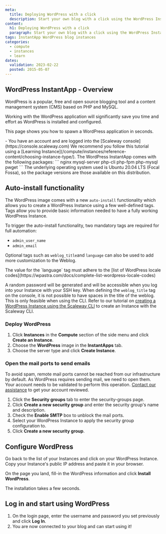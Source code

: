 ```yaml
---
meta:
  title: Deploying WordPress with a click
  description: Start your own blog with a click using the WordPress InstantApp.
content:
  h1: Deploying WordPress with a click
  paragraph: Start your own blog with a click using the WordPress InstantApp.
tags: InstantApp WordPress blog instances
categories:
  - compute
  - instances
  - learn
dates:
  validation: 2023-02-22
  posted: 2015-05-07
---
```


## WordPress InstantApp - Overview

WordPress is a popular, free and open source blogging tool and a content management system (CMS) based on PHP and MySQL.

Working with the WordPress application will significantly save you time and effort as WordPress is installed and configured.

This page shows you how to spawn a WordPress application in seconds.

<Macro id="iam-requirements" />
 
<Message type="requirement">
  - You have an account and are logged into the [Scaleway console](https://console.scaleway.com)
</Message>

<Message type="tip">
 We recommend you follow this tutorial using a [Learning Instance](/compute/instances/reference-content/choosing-instance-type/).
</Message>

<Message type="note">
  The WordPress InstantApp comes with the following packages:
  ```
  nginx
  mysql-server
  php-cli
  php-fpm
  php-mysql
  pwget
  ```
  The underlying operating system used is Ubuntu 20.04 LTS (Focal Fossa), so the package versions are those available on this distribution.
</Message>

## Auto-install functionality

The WordPress image comes with a new `auto-install` functionality which allows you to create a WordPress Instance using a few well-defined tags.
Tags allow you to provide basic information needed to have a fully working WordPress Instance.

To trigger the auto-install functionality, two mandatory tags are required for full automation:

- `admin_user_name`
- `admin_email`

Optional tags such as `weblog_title`and `language` can also be used to add more customization to the Weblog.

<Message type="note">
  The value for the `language` tag must adhere to the [list of WordPress locale codes](https://wpastra.com/docs/complete-list-wordpress-locale-codes)
</Message>

A random password will be generated and will be accessible when you log into your Instance with your SSH key.
When defining the `weblog_title` tag on the console, it is not possible to have spaces in the title of the weblog. This is only feasible when using the CLI. Refer to our tutorial on [creating a WordPress Instance using the Scaleway CLI](/tutorials/create-wordpress-instances-cli) to create an Instance with the Scaleway CLI.

### Deploy WordPress

1. Click **Instances** in the **Compute** section of the side menu and click **Create an Instance**.
2. Choose the **WordPress** image in the **InstantApps** tab.
3. Choose the server type and click **Create Instance**.

### Open the mail ports to send emails

To avoid spam, remote mail ports cannot be reached from our infrastructure by default. As WordPress requires sending mail, we need to open them. Your account needs to be validated to perform this operation. [Contact our assistance](https://console.scaleway.com/support/) to get your account reviewed.

1. Click the **Security groups** tab to enter the security-groups page.
2. Click **Create a new security group** and enter the security group's name and description.
    <Lightbox src="scaleway-nc-new-sg.webp" alt="" />
3. Check the **Enable SMTP** box to unblock the mail ports.
    <Lightbox src="scaleway-nc-enable-smtp.webp" alt="" />
4. Select your WordPress Instance to apply the security group configuration to.
5. Click **Create a new security group**.

## Configure WordPress

Go back to the list of your Instances and click on your WordPress Instance. Copy your Instance's public IP address and paste it in your browser.

On the page you land, fill-in the WordPress information and click **Install WordPress**.

<Lightbox src="scaleway-wp-configuration.webp" alt="" />

<Message type="note">
  The installation takes a few seconds.
</Message>

## Log in and start using WordPress

1. On the login page, enter the username and password you set previously and click **Log In**.
    <Lightbox src="scaleway-wplogin.webp" alt="" />
2. You are now connected to your blog and can start using it!
    <Lightbox src="scaleway-wp.webp" alt="" />